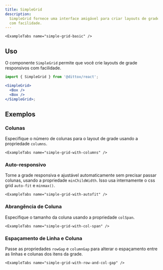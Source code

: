 ```yaml
---
title: SimpleGrid
description:
  SimpleGrid fornece uma interface amigável para criar layouts de grade responsivos
  com facilidade.
---
```


```
<ExampleTabs name="simple-grid-basic" />
```

## Uso

O componente `SimpleGrid` permite que você crie layouts de grade responsivos
com facilidade.

```jsx
import { SimpleGrid } from '@dittox/react';

<SimpleGrid>
  <Box />
  <Box />
</SimpleGrid>;
```

## Exemplos

### Colunas

Especifique o número de colunas para o layout de grade usando a propriedade `columns`.

```
<ExampleTabs name="simple-grid-with-columns" />
```

### Auto-responsivo

Torne a grade responsiva e ajustável automaticamente sem precisar passar colunas, usando a propriedade `minChildWidth`. Isso usa internamente o css grid `auto-fit` e `minmax()`.

```
<ExampleTabs name="simple-grid-with-autofit" />
```

### Abrangência de Coluna

Especifique o tamanho da coluna usando a propriedade `colSpan`.

```
<ExampleTabs name="simple-grid-with-col-span" />
```

### Espaçamento de Linha e Coluna

Passe as propriedades `rowGap` e `columnGap` para alterar o espaçamento entre as linhas e colunas dos itens da grade.

```
<ExampleTabs name="simple-grid-with-row-and-col-gap" />
```
